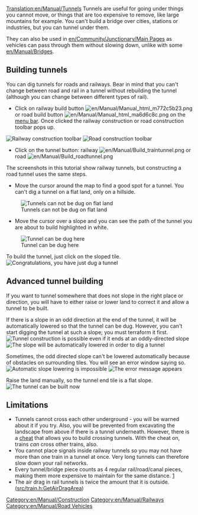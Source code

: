 [[Translation:en/Manual/Tunnels]]
{{en/Translation|origin= en/Manual/Tunnels
|from  = en
|to    = ja
|Percentage = 0
}}
{{ja/Manual/Tutorial/Navigation}}
Tunnels are useful for going under things you cannot move, or things that are too expensive to remove, like large mountains for example. You can't build a bridge over cities, stations or industries, but you can tunnel under them.

They can also be used in [[en/Community/Junctionary/Main Page]]s  as vehicles can pass through them without slowing down, unlike with some [[en/Manual/Bridges]].

==Building tunnels==
You can dig tunnels for roads and railways.  Bear in mind that you can't change between road and rail in a tunnel without rebuilding the tunnel (although you can change between different types of rail).
*Click on railway build button [[File:en/Manual/Manual html m772c5b23.png]] or road build button [[File:en/Manual/Manual html ma6d6c8c.png]] on the [[en/Manual/Game interface#the-menu-bar|menu bar]]. Once clicked the railway construction or road construction  toolbar pops up.
[[File:en/Manual/Railroad Construction.png|none|frame|Railway construction toolbar]]
[[File:en/Manual/Road constructionnew.png|none|frame|Road construction toolbar]]

*Click on the tunnel button: railway [[File:en/Manual/Build traintunnel.png]] or road [[File:en/Manual/Build roadtunnel.png]]

The screenshots in this tutorial show railway tunnels, but constructing a road tunnel uses the same steps.

*Move the cursor around the map to find a good spot for a tunnel. You can't dig a tunnel on a flat land, only on a hillside.
[[File:en/Manual/Tunnel try.png|none|frame|Tunnels can not be dug on flat land]]

*Move the cursor over a slope and you can see the path of the tunnel you are about to build highlighted in white.
[[File:en/Manual/Tunnel prepare first.png|none|frame|Tunnel can be dug here]]

To build the tunnel, just click on the sloped tile.
[[File:en/Manual/Tunnel built first.png|none|frame|Congratulations, you have just dug a tunnel]]

==Advanced tunnel building==
If you want to tunnel somewhere that does not slope in the right place or direction, you will have to either raise or lower land to correct it and allow a tunnel to be built.

If there is a slope in an odd direction at the end of the tunnel, it will be automatically lowered so that the tunnel can be dug. However, you can't start digging the tunnel at such a slope; you must terraform it first.
[[File:en/Manual/Tunnel prepare second.png|none|frame|Tunnel construction is possible even if it ends at an oddly-directed slope]]
[[File:en/Manual/Tunnel built second.png|none|frame|The slope will be automatically lowered in order to dig a tunnel]]

Sometimes, the odd directed slope can't be lowered automatically because of obstacles on surrounding tiles. You will see an error window saying so. 
[[File:en/Manual/Tunnel terraform third.png|none|frame|Automatic slope lowering is impossible]]
[[File:en/Manual/Tunnel error third.png|none|frame|The error message appears]]

Raise the land manually, so the tunnel end tile is a flat slope.
[[File:en/Manual/Tunnel prepare third.png|none|frame|The tunnel can be built now]]

==Limitations==
* Tunnels cannot cross each other underground - you will be warned about it if you try.  Also, you will be prevented from excavating the landscape from above if there is a tunnel underneath. However, there is a [[en/Archive/Manual/Crossing tunnels|cheat]] that allows you to build crossing tunnels. With the cheat on, trains ''can'' cross other trains, also.
* You cannot place signals inside railway tunnels so you may not have more than one train in a tunnel at once.  Very long tunnels can therefore slow down your rail networks.
* Every tunnel/bridge piece counts as 4 regular rail/road/canal pieces, making them more expensive to maintain for the same distance. [https://github.com/OpenTTD/OpenTTD/blob/9e19a5f93e3d79ac30bec14b6e0ba673b7073863/src/economy_type.h#L213]
* The air drag in rail tunnels is twice the amount that it is outside. ([https://github.com/OpenTTD/OpenTTD/blob/9e19a5f93e3d79ac30bec14b6e0ba673b7073863/src/train.h#L248 src/train.h:GetAirDragArea])

[[Category:en/Manual/Construction]]
[[Category:en/Manual/Railways]]
[[Category:en/Manual/Road Vehicles]]